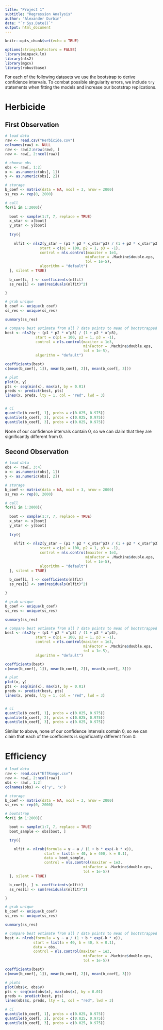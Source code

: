 ```yaml
---
title: "Project 1"
subtitle: "Regression Analysis"
author: "Alexander Durbin"
date: "`r Sys.Date()`"
output: html_document
---
```


```r
knitr::opts_chunk$set(echo = TRUE)
```

```r
options(stringsAsFactors = FALSE)
library(minpack.lm)
library(nls2)
library(mgcv)
library(robustbase)
```

For each of the following datasets we use the bootstrap to derive confidence intervals. To combat possible singularity errors, we include `try` statements when fitting the models and increase our bootstrap replications. 

# Herbicide
## First Observation

```r

# load data
raw <- read.csv("Herbicide.csv")
colnames(raw) <- NULL
raw <- raw[2:nrow(raw), ]
raw <- raw[, 2:ncol(raw)]

# choose obs
obs <- raw[, 1:2]
x <- as.numeric(obs[, 1])
y <- as.numeric(obs[, 2])

# storage
b_coef <- matrix(data = NA, ncol = 3, nrow = 2000)
ss_res <- rep(0, 2000)

# call
for(i in 1:2000){
  
  boot <- sample(1:7, 7, replace = TRUE)
  x_star <- x[boot]
  y_star <- y[boot]
  
  try({
    
    nlfit <- nls2(y_star ~ (p1 * p2 * x_star^p3) / (1 + p2 * x_star^p3), 
                start = c(p1 = 100, p2 = 1, p3 = -1),
                control = nls.control(maxiter = 1e3,
                                     minFactor = .Machine$double.eps,
                                     tol = 1e-5),
                algorithm = "default")
  }, silent = TRUE)
  
  b_coef[i, ] <- coefficients(nlfit)
  ss_res[i] <- sum(residuals(nlfit)^2)

}

# grab unique
b_coef <- unique(b_coef)
ss_res <- unique(ss_res)

summary(ss_res)

# compare best estimate from all 7 data points to mean of bootstrapped sample
best <- nls2(y ~ (p1 * p2 * x^p3) / (1 + p2 * x^p3), 
              start = c(p1 = 100, p2 = 1, p3 = -1),
              control = nls.control(maxiter = 1e3,
                                    minFactor = .Machine$double.eps,
                                    tol = 1e-5),
              algorithm = "default")

coefficients(best)
c(mean(b_coef[, 1]), mean(b_coef[, 2]), mean(b_coef[, 3]))

# plot
plot(x, y)
pts <- seq(min(x), max(x), by = 0.01)
preds <- predict(best, pts)
lines(x, preds, lty = 1, col = "red", lwd = 3)


# ci
quantile(b_coef[, 1], probs = c(0.025, 0.975))
quantile(b_coef[, 2], probs = c(0.025, 0.975))
quantile(b_coef[, 3], probs = c(0.025, 0.975))

```

None of our confidence intervals contain 0, so we can claim that they are significantly different from 0. 

## Second Observation

```r

# load data
obs <- raw[, 3:4]
x <- as.numeric(obs[, 1])
y <- as.numeric(obs[, 2])

# storage
b_coef <- matrix(data = NA, ncol = 3, nrow = 2000)
ss_res <- rep(0, 2000)

# call
for(i in 1:2000){
  
  boot <- sample(1:7, 7, replace = TRUE)
  x_star <- x[boot]
  y_star <- y[boot]
  
  try({
    
    nlfit <- nls2(y_star ~ (p1 * p2 * x_star^p3) / (1 + p2 * x_star^p3), 
                start = c(p1 = 100, p2 = 1, p3 = -1),
                control = nls.control(maxiter = 1e3,
                                     minFactor = .Machine$double.eps,
                                     tol = 1e-5),
                algorithm = "default")
  }, silent = TRUE)
  
  b_coef[i, ] <- coefficients(nlfit)
  ss_res[i] <- sum(residuals(nlfit)^2)

}

# grab unique
b_coef <- unique(b_coef)
ss_res <- unique(ss_res)

summary(ss_res)

# compare best estimate from all 7 data points to mean of bootstrapped sample
best <- nls2(y ~ (p1 * p2 * x^p3) / (1 + p2 * x^p3), 
              start = c(p1 = 100, p2 = 1, p3 = -1),
              control = nls.control(maxiter = 1e3,
                                    minFactor = .Machine$double.eps,
                                    tol = 1e-5),
              algorithm = "default")

coefficients(best)
c(mean(b_coef[, 1]), mean(b_coef[, 2]), mean(b_coef[, 3]))

# plot
plot(x, y)
pts <- seq(min(x), max(x), by = 0.01)
preds <- predict(best, pts)
lines(x, preds, lty = 1, col = "red", lwd = 3)


# ci
quantile(b_coef[, 1], probs = c(0.025, 0.975))
quantile(b_coef[, 2], probs = c(0.025, 0.975))
quantile(b_coef[, 3], probs = c(0.025, 0.975))

```

Similar to above, none of our confidence intervals contain 0, so we can claim that each of the coefficients is significantly different from 0.

# Efficiency

```r
 
# load data
raw <- read.csv("EffRange.csv")
raw <- raw[, 2:ncol(raw)]
obs <- raw[, 1:2]
colnames(obs) <- c('y', 'x')

# storage
b_coef <- matrix(data = NA, ncol = 3, nrow = 2000)
ss_res <- rep(0, 2000)

# bootstrap
for(i in 1:2000){

  boot <- sample(1:7, 7, replace = TRUE)
  boot_sample <- obs[boot, ]

  try({

    nlfit <- nlrob(formula = y ~ a / (1 + b * exp(-k * x)),
                  start = list(a = 40, b = 400, k = 0.1),
                  data = boot_sample,
                  control = nls.control(maxiter = 1e3,
                                    minFactor = .Machine$double.eps,
                                    tol = 1e-5))
  }, silent = TRUE)

  b_coef[i, ] <- coefficients(nlfit)
  ss_res[i] <- sum(residuals(nlfit)^2)

}

# grab unique
b_coef <- unique(b_coef)
ss_res <- unique(ss_res)

summary(ss_res)

# compare best estimate from all 7 data points to mean of bootstrapped sample
best <- nlrob(formula = y ~ a / (1 + b * exp(-k * x)),
             start = list(a = 40, b = 40, k = 0.1),
             data = obs,
             control = nls.control(maxiter = 1e3,
                                    minFactor = .Machine$double.eps,
                                    tol = 1e-5))

coefficients(best)
c(mean(b_coef[, 1]), mean(b_coef[, 2]), mean(b_coef[, 3]))

# plots
plot(obs$x, obs$y)
pts <- seq(min(obs$x), max(obs$x), by = 0.01)
preds <- predict(best, pts)
lines(obs$x, preds, lty = 1, col = "red", lwd = 3)

# ci
quantile(b_coef[, 1], probs = c(0.025, 0.975))
quantile(b_coef[, 2], probs = c(0.025, 0.975))
quantile(b_coef[, 3], probs = c(0.025, 0.975))

```
